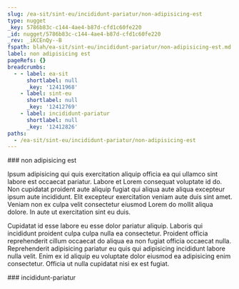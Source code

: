 ```yaml
---
slug: /ea-sit/sint-eu/incididunt-pariatur/non-adipisicing-est
type: nugget
_key: 5786b83c-c144-4ae4-b87d-cfd1c60fe220
_id: nugget/5786b83c-c144-4ae4-b87d-cfd1c60fe220
_rev: _iKCEnQy--B
fspath: blah/ea-sit/sint-eu/incididunt-pariatur/non-adipisicing-est.md
label: non adipisicing est
pageRefs: {}
breadcrumbs:
  - - label: ea-sit
      shortlabel: null
      _key: '12411968'
    - label: sint-eu
      shortlabel: null
      _key: '12412769'
    - label: incididunt-pariatur
      shortlabel: null
      _key: '12412826'
paths:
  - /ea-sit/sint-eu/incididunt-pariatur/non-adipisicing-est
---
```


<NuggetArea>
<Nugget slug="/ea-sit/sint-eu/incididunt-pariatur/non-adipisicing-est" type="nugget" _key="5786b83c-c144-4ae4-b87d-cfd1c60fe220" _id="nugget/5786b83c-c144-4ae4-b87d-cfd1c60fe220" _rev="_iKCEnQy--B" fspath="blah/ea-sit/sint-eu/incididunt-pariatur/non-adipisicing-est.md" label="non adipisicing est" paths="/ea-sit/sint-eu/incididunt-pariatur/non-adipisicing-est">
<NuggetBody>
### non adipisicing est

Ipsum adipisicing qui quis exercitation aliquip officia ea qui ullamco sint labore est occaecat pariatur. Labore et Lorem consequat voluptate id do. Non cupidatat proident aute aliquip fugiat qui aliqua aute aliqua excepteur ipsum aute incididunt. Elit excepteur exercitation veniam aute duis sint amet. Veniam non ex culpa velit consectetur eiusmod Lorem do mollit aliqua dolore. In aute ut exercitation sint eu duis.

Cupidatat id esse labore eu esse dolor pariatur aliquip. Laboris qui incididunt proident culpa culpa nulla ea consectetur. Proident officia reprehenderit cillum occaecat do aliqua ea non fugiat officia occaecat nulla. Reprehenderit adipisicing pariatur eu quis qui adipisicing incididunt labore nulla velit. Enim ex id aliquip eu voluptate dolor eiusmod ea adipisicing enim consectetur. Officia ut nulla cupidatat nisi ex est fugiat.

</NuggetBody>
<Breadcrumbs>
<Crumbs>
<Crumb _key="12411968" label="ea-sit" /><Crumb _key="12412769" label="sint-eu" /><Crumb _key="12412826" label="incididunt-pariatur" />
</Crumbs>
</Breadcrumbs>
</Nugget>

<NuggetsInbound>
</NuggetsInbound>
<NuggetsOutbound>
</NuggetsOutbound>
</NuggetArea>
<PassagesInbound>
<Passage direction="inbound" type="passage" _key="12412826" _id="passage/12412826" _rev="_iKCEnQy---" label="incididunt-pariatur" passage="incididunt-pariatur" fspath="blah/ea-sit/sint-eu/incididunt-pariatur" paths="/ea-sit/sint-eu/incididunt-pariatur" slug="/ea-sit/sint-eu/incididunt-pariatur">
<NuggetBody>
### incididunt-pariatur

</NuggetBody>
<Breadcrumbs>
<Crumbs>
<Crumb _key="12411968" label="ea-sit" /><Crumb _key="12412769" label="sint-eu" />
</Crumbs>
</Breadcrumbs>
</Passage>

</PassagesInbound>
<PassagesOutbound>
</PassagesOutbound>